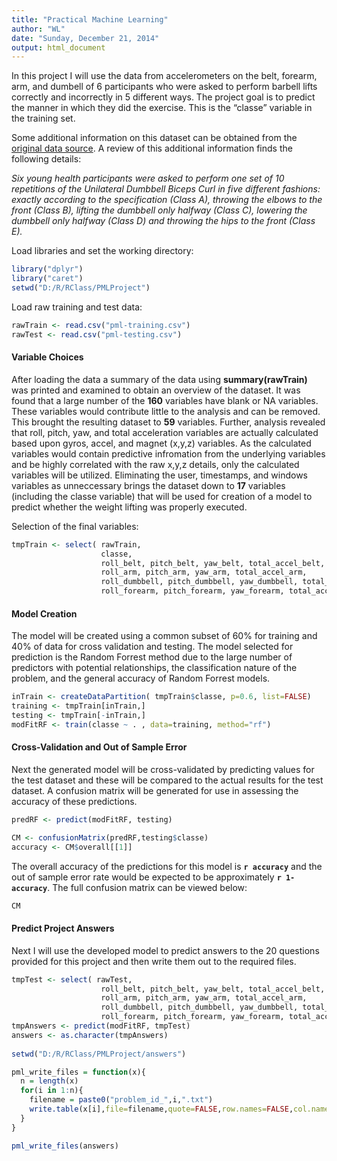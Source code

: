 ```yaml
---
title: "Practical Machine Learning"
author: "WL"
date: "Sunday, December 21, 2014"
output: html_document
---
```


In this project I will use the data from accelerometers on the belt, forearm, arm, and dumbell of 6 participants who were asked to perform barbell lifts correctly and incorrectly in 5 different ways. The project goal is to predict the manner in which they did the exercise. This is the "classe" variable in the training set. 

Some additional information on this dataset can be obtained from the [original data source](http://groupware.les.inf.puc-rio.br/har#weight_lifting_exercises). A review of this additional information finds the following details:

*Six young health participants were asked to perform one set of 10 repetitions of the Unilateral Dumbbell Biceps Curl in five different fashions: exactly according to the specification (Class A), throwing the elbows to the front (Class B), lifting the dumbbell only halfway (Class C), lowering the dumbbell only halfway (Class D) and throwing the hips to the front (Class E).*

Load libraries and set the working directory:

```r
library("dplyr")
library("caret")
setwd("D:/R/RClass/PMLProject")
```

Load raw training and test data:

```r
rawTrain <- read.csv("pml-training.csv")
rawTest <- read.csv("pml-testing.csv")
```

#### Variable Choices

After loading the data a summary of the data using **summary(rawTrain)** was printed and examined to obtain an overview of the dataset. It was found that a large number of the **160** variables have blank or NA variables. These variables would contribute little to the analysis and can be removed. This brought the resulting dataset to **59** variables. Further, analysis revealed that roll, pitch, yaw, and total acceleration variables are actually calculated based upon gyros, accel, and magnet (x,y,z) variables. As the calculated variables would contain predictive infromation from the underlying variables and be highly correlated with the raw x,y,z details, only the calculated variables will be utilized. Eliminating the user, timestamps, and windows variables as unneccessary brings the dataset down to **17** variables (including the classe variable) that will be used for creation of a model to predict whether the weight lifting was properly executed. 

Selection of the final variables:

```r
tmpTrain <- select( rawTrain, 
                    classe,
                    roll_belt, pitch_belt, yaw_belt, total_accel_belt,
                    roll_arm, pitch_arm, yaw_arm, total_accel_arm,
                    roll_dumbbell, pitch_dumbbell, yaw_dumbbell, total_accel_dumbbell,
                    roll_forearm, pitch_forearm, yaw_forearm, total_accel_forearm)  
```

#### Model Creation

The model will be created using a common subset of 60% for training and 40% of data for cross validation and testing. The model selected for prediction is the Random Forrest method due to the large number of predictors with potential relationships, the classification nature of the problem, and the general accuracy of Random Forrest models.

```r
inTrain <- createDataPartition( tmpTrain$classe, p=0.6, list=FALSE)
training <- tmpTrain[inTrain,]
testing <- tmpTrain[-inTrain,]
modFitRF <- train(classe ~ . , data=training, method="rf")
```

#### Cross-Validation and Out of Sample Error

Next the generated model will be cross-validated by predicting values for the test dataset and these will be compared to the actual results for the test dataset. A confusion matrix will be generated for use in assessing the accuracy of these predictions. 

```r
predRF <- predict(modFitRF, testing)
```

```r
CM <- confusionMatrix(predRF,testing$classe)
accuracy <- CM$overall[[1]]
```

The overall accuracy of the predictions for this model is **`r accuracy`** and the out of sample error rate would be expected to be approximately **`r 1-accuracy`**. The full confusion matrix can be viewed below:

```r
CM
```

#### Predict Project Answers

Next I will use the developed model to predict answers to the 20 questions provided for this project and then write them out to the required files.

```r
tmpTest <- select( rawTest, 
                    roll_belt, pitch_belt, yaw_belt, total_accel_belt,
                    roll_arm, pitch_arm, yaw_arm, total_accel_arm,
                    roll_dumbbell, pitch_dumbbell, yaw_dumbbell, total_accel_dumbbell,
                    roll_forearm, pitch_forearm, yaw_forearm, total_accel_forearm)
tmpAnswers <- predict(modFitRF, tmpTest)
answers <- as.character(tmpAnswers)
    
setwd("D:/R/RClass/PMLProject/answers")

pml_write_files = function(x){
  n = length(x)
  for(i in 1:n){
    filename = paste0("problem_id_",i,".txt")
    write.table(x[i],file=filename,quote=FALSE,row.names=FALSE,col.names=FALSE)
  }
}

pml_write_files(answers)
```


